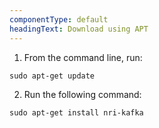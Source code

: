 ```yaml
---
componentType: default
headingText: Download using APT
---
```


1. From the command line, run:

```
sudo apt-get update
```

2. Run the following command:

```
sudo apt-get install nri-kafka
```